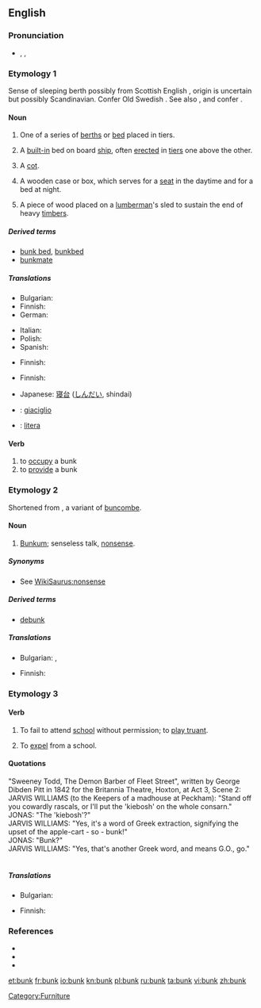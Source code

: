{{wikipedia|dab=bunk}}
==English==

===Pronunciation===
* {{enPR|bŭngk}}, {{IPA|/bʌŋk/}}, {{SAMPA|/bVNk/}}
*: {{rhymes|ʌŋk}}

===Etymology 1===
Sense of sleeping berth possibly from Scottish English {{term|bunker||seat, bench}}, origin is uncertain but possibly Scandinavian.
Confer Old Swedish {{term|bunke||boards used to protect the cargo of a ship|lang=}}.
See also {{term|boarding}}, {{term|flooring}} and confer {{term|bunch}}.

====Noun====
{{en-noun}}

# One of a series of [[berth]]s or [[bed]] placed in tiers.
# {{nautical}} A [[built-in]] bed on board [[ship]], often [[erected]] in [[tier]]s one above the other.
# {{military}} A [[cot]].
# {{US}} A wooden case or box, which serves for a [[seat]] in the daytime and for a bed at night.
# {{US|informal}} A piece of wood placed on a [[lumberman]]'s sled to sustain the end of heavy [[timber]]s.

=====Derived terms=====
* [[bunk bed]], [[bunkbed]]
* [[bunkmate]]

=====Translations=====
{{trans-top|(nautical) built-in bed on board ship}}
* Bulgarian: {{t|bg|койка|f}}
* Finnish: {{t+|fi|punkka}}
* German: {{t+|de|Koje|f}}
{{trans-mid}}
* Italian: {{t-|it|cuccetta|f}}
* Polish: {{t|pl|koja|f}}
* Spanish: {{t-|es|camarote|m}}
{{trans-bottom}}

{{trans-top|(military) cot}}
* Finnish: {{t+|fi|punkka}}
{{trans-mid}}
{{trans-bottom}}

{{trans-top|one of a series of berth in tiers}}
* Finnish: {{t+|fi|punkka}}
{{trans-mid}}
* Japanese: [[寝台]] ([[しんだい]], shindai)
{{trans-bottom}}

{{checktrans-top}}
* {{ttbc|Italian}}: [[giaciglio]] {{m}}
{{trans-mid}}
* {{ttbc|Spanish}}: [[litera]] {{f}}
{{trans-bottom}}

====Verb====
{{en-verb}}

# to [[occupy]] a bunk
# to [[provide]] a bunk

===Etymology 2===
Shortened from {{term|bunkum}}, a variant of [[buncombe]].

====Noun====
{{en-noun|-}}

# {{slang}} [[bunkum|Bunkum]]; senseless talk, [[nonsense]].

=====Synonyms=====
* See [[WikiSaurus:nonsense]]

=====Derived terms=====
* [[debunk]]

=====Translations=====
{{trans-top|nonsense}}
* Bulgarian: {{t|bg|глупости|p}},  {{t|bg|дрънканици|p}}
{{trans-mid}}
* Finnish: {{t-|fi|soopa}}
{{trans-bottom}}

===Etymology 3===
{{rfe}}

====Verb====
{{en-verb}}

# {{British}} To fail to attend [[school]] without permission; to [[play truant]].
# {{obsolete}} To [[expel]] from a school.

====Quotations====

"Sweeney Todd, The Demon Barber of Fleet Street", written by George Dibden Pitt in 1842 for the Britannia Theatre, Hoxton, at Act 3, Scene 2:<br>
JARVIS WILLIAMS (to the Keepers of a madhouse at Peckham): "Stand off you cowardly rascals, or I'll put the 'kiebosh' on the whole consarn."<br>
JONAS: "The 'kiebosh'?"<br>
JARVIS WILLIAMS: "Yes, it's a word of Greek extraction, signifying the upset of the apple-cart - so - bunk!"<br>
JONAS: "Bunk?"<br>
JARVIS WILLIAMS: "Yes, that's another Greek word, and means G.O., go."<br>
<br>

=====Translations=====
{{trans-top|to fail to attend school without permission}}
* Bulgarian: {{t|bg|бягам от училище}}
{{trans-mid}}
* Finnish: {{t+|fi|lintsata}}
{{trans-bottom}}

===References===
* {{R:Online Etymology Dictionary}}
* {{R:Websters}}
* {{R:1913}}

[[Category:Furniture]]

[[et:bunk]]
[[fr:bunk]]
[[io:bunk]]
[[kn:bunk]]
[[pl:bunk]]
[[ru:bunk]]
[[ta:bunk]]
[[vi:bunk]]
[[zh:bunk]]